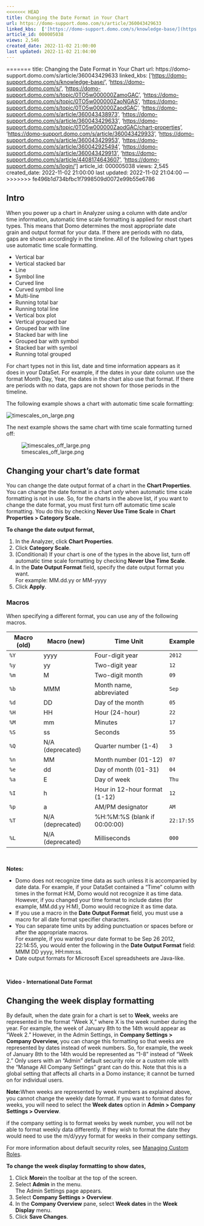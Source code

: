 ```yaml
---
<<<<<<< HEAD
title: Changing the Date Format in Your Chart
url: https://domo-support.domo.com/s/article/360043429633
linked_kbs:  ['[https://domo-support.domo.com/s/knowledge-base/](https://domo-support.domo.com/s/knowledge-base/)', '[https://domo-support.domo.com/s/](https://domo-support.domo.com/s/)', '[https://domo-support.domo.com/s/topic/0TO5w000000ZamoGAC](https://domo-support.domo.com/s/topic/0TO5w000000ZamoGAC)', '[https://domo-support.domo.com/s/topic/0TO5w000000ZaoNGAS](https://domo-support.domo.com/s/topic/0TO5w000000ZaoNGAS)', '[https://domo-support.domo.com/s/topic/0TO5w000000ZaodGAC](https://domo-support.domo.com/s/topic/0TO5w000000ZaodGAC)', '[https://domo-support.domo.com/s/article/360043438973](https://domo-support.domo.com/s/article/360043438973)', '[https://domo-support.domo.com/s/article/360043429633](https://domo-support.domo.com/s/article/360043429633)', '[https://domo-support.domo.com/s/topic/0TO5w000000ZaodGAC/chart-properties](https://domo-support.domo.com/s/topic/0TO5w000000ZaodGAC/chart-properties)', '[https://domo-support.domo.com/s/article/360043429933](https://domo-support.domo.com/s/article/360043429933)', '[https://domo-support.domo.com/s/article/360043429953](https://domo-support.domo.com/s/article/360043429953)', '[https://domo-support.domo.com/s/article/360042925494](https://domo-support.domo.com/s/article/360042925494)', '[https://domo-support.domo.com/s/article/360043429913](https://domo-support.domo.com/s/article/360043429913)', '[https://domo-support.domo.com/s/article/4408174643607](https://domo-support.domo.com/s/article/4408174643607)', '[https://domo-support.domo.com/s/login/](https://domo-support.domo.com/s/login/)']
article_id: 000005038
views: 2,546
created_date: 2022-11-02 21:00:00
last updated: 2022-11-02 21:04:00
---
```

=======
title: Changing the Date Format in Your Chart
url: https://domo-support.domo.com/s/article/360043429633
linked_kbs:  ['[https://domo-support.domo.com/s/knowledge-base/](https://domo-support.domo.com/s/knowledge-base/)', '[https://domo-support.domo.com/s/](https://domo-support.domo.com/s/)', '[https://domo-support.domo.com/s/topic/0TO5w000000ZamoGAC](https://domo-support.domo.com/s/topic/0TO5w000000ZamoGAC)', '[https://domo-support.domo.com/s/topic/0TO5w000000ZaoNGAS](https://domo-support.domo.com/s/topic/0TO5w000000ZaoNGAS)', '[https://domo-support.domo.com/s/topic/0TO5w000000ZaodGAC](https://domo-support.domo.com/s/topic/0TO5w000000ZaodGAC)', '[https://domo-support.domo.com/s/article/360043438973](https://domo-support.domo.com/s/article/360043438973)', '[https://domo-support.domo.com/s/article/360043429633](https://domo-support.domo.com/s/article/360043429633)', '[https://domo-support.domo.com/s/topic/0TO5w000000ZaodGAC/chart-properties](https://domo-support.domo.com/s/topic/0TO5w000000ZaodGAC/chart-properties)', '[https://domo-support.domo.com/s/article/360043429933](https://domo-support.domo.com/s/article/360043429933)', '[https://domo-support.domo.com/s/article/360043429953](https://domo-support.domo.com/s/article/360043429953)', '[https://domo-support.domo.com/s/article/360042925494](https://domo-support.domo.com/s/article/360042925494)', '[https://domo-support.domo.com/s/article/360043429913](https://domo-support.domo.com/s/article/360043429913)', '[https://domo-support.domo.com/s/article/4408174643607](https://domo-support.domo.com/s/article/4408174643607)', '[https://domo-support.domo.com/s/login/](https://domo-support.domo.com/s/login/)']
article_id: 000005038
views: 2,545
created_date: 2022-11-02 21:00:00
last updated: 2022-11-02 21:04:00
---
>>>>>>> fe496b1d734bfbc1f7998509d0072e99b55e6786



Intro
-----


When you power up a chart in Analyzer using a column with date and/or time information, automatic time scale formatting is applied for most chart types. This means that Domo determines the most appropriate date grain and output format for your data. If there are periods with no data, gaps are shown accordingly in the timeline. All of the following chart types use automatic time scale formatting.


* Vertical bar
* Vertical stacked bar
* Line
* Symbol line
* Curved line
* Curved symbol line
* Multi-line
* Running total bar
* Running total line
* Vertical box plot
* Vertical grouped bar
* Grouped bar with line
* Stacked bar with line
* Grouped bar with symbol
* Stacked bar with symbol
* Running total grouped


For chart types not in this list, date and time information appears as it does in your DataSet. For example, if the dates in your date column use the format Month Day, Year, the dates in the chart also use that format. If there are periods with no data, gaps are not shown for those periods in the timeline. 


The following example shows a chart with automatic time scale formatting:


![timescales_on_large.png](timescales_on_large.png)  


The next example shows the same chart with time scale formatting turned off:


![timescales_off_large.png](timescales_off_large.png)


Changing your chart's date format
---------------------------------


You can change the date output format of a chart in the **Chart Properties**. You can change the date format in a chart *only* when automatic time scale formatting is not in use. So, for the charts in the above list, if you want to change the date format, you must first turn off automatic time scale formatting. You do this by checking **Never Use Time Scale** in **Chart Properties > Category Scale.**


**To change the date output format,**


1. In the Analyzer, click **Chart Properties**.
2. Click **Category Scale**.
3. (Conditional) If your chart is one of the types in the above list, turn off automatic time scale formatting by checking **Never Use Time Scale**.
4. In the **Date Output Format** field, specify the date output format you want.  
For example: MM.dd.yy or MM-yyyy
5. Click **Apply**.


### Macros


When specifying a different format, you can use any of the following macros. 




| Macro (old) | Macro (new) | Time Unit | Example |
| --- | --- | --- | --- |
| `%Y` | yyyy | Four-digit year | `2012` |
| `%y` | yy | Two-digit year | `12` |
| `%m` | M | Two-digit month | `09` |
| `%b` | MMM | Month name, abbreviated | `Sep` |
| `%d` | DD | Day of the month | `05` |
| `%H` | HH | Hour (24-hour) | `22` |
| `%M` | mm | Minutes | `17` |
| `%S` | ss | Seconds | `55` |
| `%Q` | N/A (deprecated) | Quarter number (1-4) | `3` |
| `%n` | MM | Month number (01-12) | `07` |
| `%e` | dd | Day of month (01-31) | `04` |
| `%a` | E | Day of week | `Thu` |
| `%I` | h | Hour in 12-hour format (1-12) | `12` |
| `%p` | a | AM/PM designator | `AM` |
| `%T` | N/A (deprecated) | %H:%M:%S (blank if 00:00:00) | `22:17:55` |
| `%L` | N/A (deprecated) | Milliseconds | `000` |


 




 


**Notes:**


* Domo does not recognize time data as such unless it is accompanied by date data. For example, if your DataSet contained a "Time" column with times in the format H:M, Domo would not recognize it as time data. However, if you changed your time format to include dates (for example, MM.dd.yy H:M), Domo would recognize it as time data.
* If you use a macro in the **Date Output Format** field, you must use a macro for all date format specifier characters.
* You can separate time units by adding punctuation or spaces before or after the appropriate macros.  
For example, if you wanted your date format to be Sep 26 2012, 22:14:55, you would enter the following in the **Date Output Format** field: MMM DD yyyy, HH:mm:ss.
* Date output formats for Microsoft Excel spreadsheets are Java-like.






 


**Video - International Date Format**



Changing the week display formatting
------------------------------------


By default, when the date grain for a chart is set to **Week**, weeks are represented in the format "Week X," where X is the week number during the year. For example, the week of January 8th to the 14th would appear as "Week 2." However, in the Admin Settings, in **Company Settings > Company Overview,** you can change this formatting so that weeks are represented by dates instead of week numbers. So, for example, the week of January 8th to the 14th would be represented as "1-8" instead of "Week 2." Only users with an "Admin" default security role or a custom role with the "Manage All Company Settings" grant can do this. Note that this is a global setting that affects all charts in a Domo instance; it cannot be turned on for individual users.




 


**Note:**When weeks are represented by week numbers as explained above, you cannot change the weekly date format. If you want to format dates for weeks, you will need to select the **Week dates** option in **Admin > Company Settings > Overview**.  



if the company setting is to format weeks by week number, you will not be able to format weekly data differently. If they wish to format the date they would need to use the m/d/yyyy format for weeks in their company settings.


For more information about default security roles, see [Managing Custom Roles](/s/article/360043438973 "Security Role Reference").


**To change the week display formatting to show dates,**


1. Click **More**in the toolbar at the top of the screen.
2. Select **Admin** in the menu.  
The Admin Settings page appears.
3. Select **Company Settings > Overview**.
4. In the **Company Overview** pane, select **Week dates** in the **Week Display** menu.
5. Click **Save Changes**.
